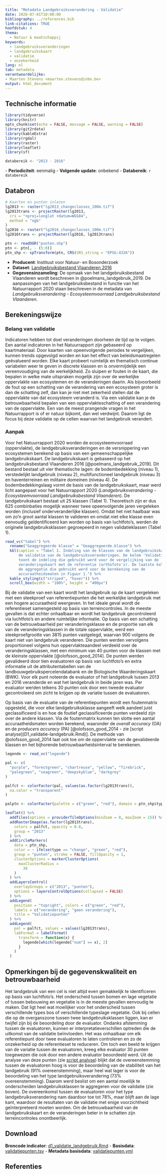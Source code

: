 ```yaml
---
title: "Metadata Landgebruiksverandering - Validatie"
date: 2020-07-01T10:00:00
bibliography: ../references.bib
link-citations: TRUE
hoofdstuk: 4
thema:
  - Natuur & maatschappij
keywords:
  - landgebruiksveranderingen
  - landgebruikskaart
  - validatie
  - onzekerheid
lang: nl
tab: metadata
verantwoordelijke:
- Maarten Stevens <maarten.stevens@inbo.be>
output: html_document
---
```

## Technische informatie

```r
library(tidyverse)
library(knitr)
opts_chunk$set(echo = FALSE, message = FALSE, warning = FALSE)
library(git2rdata)
library(kableExtra)
library(rgdal)
library(raster)
library(leaflet)
library(sf)
```

```r
databereik <- "2013 - 2016"
```
\- **Periodiciteit**: eenmalig
\- **Volgende update**: onbekend
\- **Databereik**: `r databereik`

## Databron

```r
# Kaarten en punten inlezen
lg2013 <- raster("lg2013_changeclasses_100m.tif")
lg2013trans <- projectRaster(lg2013,
  crs = "+proj=longlat +datum=WGS84",
  method = "ngb"
)
lg2016 <- raster("lg2016_changeclasses_100m.tif")
lg2016trans <- projectRaster(lg2016, lg2013trans)

ptn <- readOGR("punten.shp")
ptn <- ptn[, - (5:8)]
ptn_shp <- spTransform(ptn, CRS(SRS_string = "EPSG:4326"))
```

- **Producent**: Instituut voor Natuur- en Bosonderzoek
- **Dataset**: [Landgebruiksbestand Vlaanderen 2016](https://www.geopunt.be/catalogus/datasetfolder/78e82101-8fbc-4a75-b649-b208df2b77be)
- **Gegevensinzameling**: De opmaak van het landgebruiksbestand Vlaanderen wordt beschreven in @poelmans_landgebruik_2019.
De aanpassingen van het landgebruiksbestand in functie van het Natuurrapport 2020 staan beschreven in de metadata van *Landgebruiksverandering - Ecosysteemvoorraad Landgebruiksbestand Vlaanderen*.

## Berekeningswijze

### Belang van validatie

Indicatoren hebben tot doel veranderingen doorheen de tijd op te volgen.
Een aantal indicatoren in het Natuurrapport zijn gebaseerd op kaartmateriaal.
Door kaarten van opeenvolgende periodes te vergelijken, kunnen trends opgevolgd worden en kan het effect van beleidsmaatregelen geëvalueerd worden.
Elke kaart probeert ruimtelijk en thematisch continue variabelen weer te geven in discrete klassen en is onvermijdelijk een vereenvoudiging van de werkelijkheid.
Zo sluipen er fouten in de kaart, die bepalen in welke mate uitspraken mogelijk zijn over de werkelijke oppervlakte van ecosystemen en de veranderingen daarin.
Als bijvoorbeeld de fout op een schatting van de verandering van een ecosysteem groter is dan de schatting zelf, dan kan je niet met zekerheid stellen dat de oppervlakte van dat ecosysteem veranderd is. 
Via een validatie kan je de betrouwbaarheid bepalen van een oppervlakteschatting of een verandering van de oppervlakte.
Een van de meest prangende vragen in het Natuurrapport is of er natuur bijkomt, dan wel verdwijnt. 
Daarom ligt de focus bij deze validatie op de cellen waarvan het landgebruik verandert.

### Aanpak

Voor het Natuurrapport 2020 worden de ecosysteemvoorraad (oppervlakte), de landgebruiksveranderingen en de versnippering van ecosystemen berekend op basis van een gemeenschappelijke landgebruikskaart.
De landgebruikskaart is gebaseerd op het landgebruiksbestand Vlaanderen 2016 [@poelmans_landgebruik_2019].
Dit bestand bestaat uit vier thematische lagen: de bodembedekking (niveau 1), verstedelijkt landgebruik (niveau 2), multifunctioneel landgebruik (niveau 3) en haventerreinen en militaire domeinen (niveau 4).
De bodembedekkingslaag vormt de basis van de landgebruikskaart, maar werd licht aangepast voor het Natuurrapport 2020 (*Landgebruiksverandering - Ecosysteemvoorraad Landgebruiksbestand Vlaanderen*).
De landgebruikskaart bestaat uit 25 klassen (Tabel 1).
Theoretisch zijn er dus 625 combinbaties mogelijk wanneer twee opeenvolgende jaren vergeleken worden (inclusief onderveranderlijke klassen).
Omdat het niet haalbaar was om zo'n groot aantal klassen te valideren en omdat niet elke klasse even eenvoudig geïdentificeerd kan worden op basis van luchtfoto’s, werden de originele landgebruiksklassen gegroepeerd in negen validatieklassen (Tabel 1).

```r
read_vc("tabel") %>%
  rename("Geaggregeerde klasse" = "Geaggregeerde.klasse") %>%
  kbl(caption = "Tabel 1. Indeling van de klassen van de landgebruikskaart voor
      de validatie van de landgebruiksveranderingen. De kolom 'Validatieklasse'
      toont de indeling die gebruikt werd voor de vergelijking van de
      veranderingskaart met de referentie (orthofoto's). De laatste kolom toont
      de aggregatie die gebruikt werd voor de berekening van de
      accuraatheidsmaten in Figuur 1.") %>%
  kable_styling(c("striped", "hover")) %>%
  scroll_box(width = "100%", height = "400px")
```

Bij de validatie van een kaart wordt het landgebruik op de kaart vergeleken met een steekproef van referentiepunten die het werkelijke landgebruik met een hogere accuraatheid weergeven.
In het ideale geval wordt de referentieset samengesteld op basis van terreincontroles.
In de meeste gevallen is dat echter onhaalbaar en wordt het landgebruik gecontroleerd via luchtfoto's en andere ruimtelijke informatie.
Op basis van een schatting van de betrouwbaarheid per veranderingsklasse en de proportie van elk van de veranderingsklassen in de totale oppervlakte, werd een steekproefgrootte van 3815 punten vastgelegd, waarvan 900 volgens de kaart niet van landgebruik veranderen.
Die punten werden vervolgens proportioneel volgens hun oppervlakteaandeel verdeeld over de veranderingsklassen, met een minimum van 40 punten voor de klassen met de kleinste oppervlakte [@olofsson_good_2014].
De punten werden gevalideerd door tien evaluatoren op basis van luchtfoto’s en extra informatie uit de attributentabellen van de landbouwgebruikspercelendatabank en de Biologische Waarderingskaart (BWK).
Voor elk punt noteerde de evaluator of het landgebruik tussen 2013 en 2016 veranderde en wat het landgebruik in beide jaren was.
Per evaluator werden telkens 30 punten ook door een tweede evaluator gecontroleerd om zicht te krijgen op de variatie tussen de evaluatoren.

Op basis van de evaluatie van de referentiepunten wordt een foutenmatrix opgesteld, die voor elke landgebruiksklasse aangeeft welk aandeel juist geclassificeerd is en hoe de foutief geclassificeerde punten verdeeld zijn over de andere klassen.
Via de foutenmatrix kunnen ten slotte een aantal accuraatheidsmaten worden berekend, waaronder de *overall accuracy* (OA) en de *producers accuracy* (PA) [@olofsson_good_2014 - zie [script analyse](D1_validatie-landgebruik.Rmd)].
De methode van @olofsson_good_2014 laat ook toe om de oppervlakte van de gevalideerde klassen en het bijhorende betrouwbaarheidsinterval te berekenen.

```r

legende <- read_vc("legende")

pal <- c(
  "purple", "forestgreen", "chartreuse", "yellow", "firebrick",
  "palegreen", "seagreen", "deepskyblue", "darkgrey"
)

palfct <- colorFactor(pal, values(as.factor(lg2013trans)),
  na.color = "transparent"
)

palptn <- colorFactor(palette = c("green", "red"), domain = ptn_shp$type)

leaflet() %>%
  addTiles(options = providerTileOptions(minZoom = 8, maxZoom = 15)) %>%
  addRasterImage(as.factor(lg2013trans),
    colors = palfct, opacity = 0.8,
    group = "2013"
  ) %>%
  addCircleMarkers(
    data = ptn_shp,
    color = ~ ifelse(type == "change", "green", "red"),
    group = "punten", stroke = FALSE, fillOpacity = 1,
    clusterOptions = markerClusterOptions(
      maxClusterRadius =
        30
    )
  ) %>%
  addLayersControl(
    overlayGroups = c("2013", "punten"),
    options = layersControlOptions(collapsed = FALSE)
  ) %>%
  addLegend(
    position = "topright", colors = c("green", "red"),
    labels = c("verandering", "geen verandering"),
    title = "Validatiepunten"
  ) %>%
  addLegend(
    pal = palfct, values = values(lg2013trans),
    labFormat = labelFormat(
      transform = function(x) {
        legende[which(legende["num"] == x), 2]
      }
    )
  )
```

## Opmerkingen bij de gegevenskwaliteit en betrouwbaarheid

Het landgebruik van een cel is niet altijd even gemakkelijk te identificeren op basis van luchtfoto's.
Het onderscheid tussen bomen en lage vegetatie of tussen bebouwing en vegetatie is in de meeste gevallen eenvoudig te maken.
Dat ligt heel wat moeilijker voor het onderscheid tussen verschillende types bos of verschillende typeslage vegetatie.
Ook bij cellen die op de overganszone tussen twee landgebruiksklassen liggen, kan er twijfel zijn bij de beoordeling door de evaluator.
Ondanks afstemming tussen de evaluatoren, kunnen er interpretatieverschillen optreden die de uitkomst van de validatie beïnvloeden.
Het was onhaalbaar om elk referentiepunt door twee evaluatoren te laten controleren en zo de onzekerheid op de referentieset te reduceren.
Om toch een beeld te krijgen van de variatie tussen de evaluatoren, kreeg elke evaluator 30 punten toegewezen die ook door een andere evaluator beoordeeld werd.
Uit de analyse van deze punten (zie [script analyse](../d1_validatie_landgebruik/d1_validatie_landgebruik.Rmd)) blijkt dat de overeenstemming tussen de evaluatoren hoog is voor de beoordeling van de stabiliteit van het landgebruik (91% overeenstemming), maar heel wat lager is voor de beoordeling van het type landgebruiksverandering (73% overeenstemming).
Daarom werd beslist om een aantal moeilijk te onderscheiden landgebruiksklassen te aggregeren voor de validatie (zie boven).
De overeenkomst tussen de evaluatoren voor het type landgebruiksverandering nam daardoor toe tot 78%, maar blijft aan de lage kant, waardoor de resultaten van de validatie met enige voorzichtheid geïnterpreteerd moeten worden.
Om de betrouwbaarheid van de landgebruikskaart en de veranderingen beter in te schatten zijn terreincontroles onontbeerlijk.

## Download

**Broncode indicator**:
[d1_validatie_landgebruik.Rmd](../d1_validatie_landgebruik/d1_validatie_landgebruik.Rmd)
- **Basisdata**: [validatiepunten.tsv](../d1_validatie_landgebruik/validatiepunten.tsv)
- **Metadata basisdata**: [validatiepunten.yml](../d1_validatie_landgebruik/validatiepunten.yml)

## Referenties
